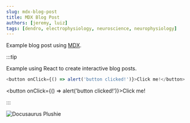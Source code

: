 ```yaml
---
slug: mdx-blog-post
title: MDX Blog Post
authors: [jeremy, luiz]
tags: [dendro, electrophysiology, neuroscience, neurophysiology]
---
```


Example blog post using [MDX](https://mdxjs.com/).

:::tip

Example using React to create interactive blog posts.

```js
<button onClick={() => alert('button clicked!')}>Click me!</button>
```

<button onClick={() => alert('button clicked!')}>Click me!</button>

:::


![Docusaurus Plushie](./docusaurus-plushie-banner.jpeg)